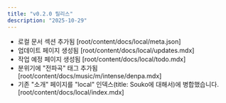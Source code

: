 ```yaml
---
title: "v0.2.0 릴리스"
description: "2025-10-29"
---
```


- 로컬 문서 섹션 추가됨 [root/content/docs/local/meta.json]
- 업데이트 페이지 생성됨 [root/content/docs/local/updates.mdx]
- 작업 예정 페이지 생성됨 [root/content/docs/local/todo.mdx]
- 분위기에 "전파곡" 태그 추가됨 [root/content/docs/music/m/intense/denpa.mdx]
- 기존 "소개" 페이지를 "local" 인덱스(title: Souko에 대해서)에 병합했습니다. [root/content/docs/local/index.mdx]